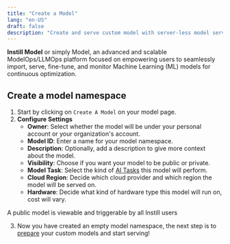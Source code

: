 ```yaml
---
title: "Create a Model"
lang: "en-US"
draft: false
description: "Create and serve custom model with server-less model serving platform Instill Core https://github.com/instill-ai/instill-core"
---
```


**Instill Model** or simply Model, an advanced and scalable ModelOps/LLMOps platform focused on empowering users to seamlessly import, serve, fine-tune, and monitor Machine Learning (ML) models for continuous optimization.

## Create a model namespace

1. Start by clicking on `Create A Model` on your model page.
2. **Configure Settings**
    - **Owner**: Select whether the model will be under your personal account or your organization's account.
    - **Model ID**: Enter a name for your model namespace.
    - **Description**: Optionally, add a description to give more context about the model.
    - **Visibility**: Choose if you want your model to be public or private.
    - **Model Task**: Select the kind of [AI Tasks](ai-task) this model will perform.
    - **Cloud Region**: Decide which cloud provider and which region the model will be served on.
    - **Hardware**: Decide what kind of hardware type this model will run on, cost will vary.

<InfoBlock type="info" title="info">
  A public model is viewable and triggerable by all Instill users
</InfoBlock>

3. Now you have created an empty model namespace, the next step is to [prepare](prepare) your custom models and start serving!
